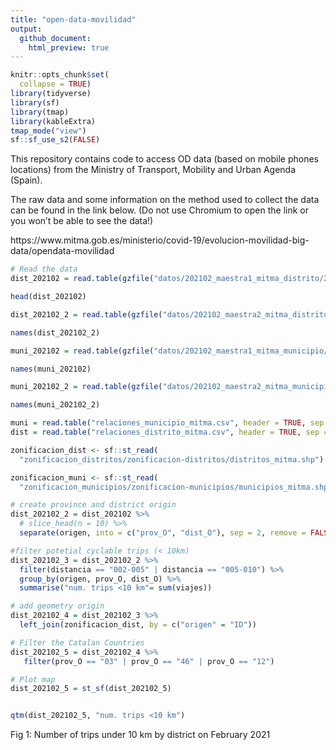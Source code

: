```yaml
---
title: "open-data-movilidad"
output: 
  github_document:
    html_preview: true
---
```


```r
knitr::opts_chunk$set(
  collapse = TRUE)
library(tidyverse)
library(sf)
library(tmap)
library(kableExtra)
tmap_mode("view")
sf::sf_use_s2(FALSE)
```


This repository contains code to access OD data (based on mobile phones locations) from the Ministry of Transport, Mobility and Urban Agenda (Spain). 

The raw data and some information on the method used to collect the data can be found in the link below. (Do not use Chromium to open the link or you won't be able to see the data!)

https://www.mitma.gob.es/ministerio/covid-19/evolucion-movilidad-big-data/opendata-movilidad 


```r
# Read the data
dist_202102 = read.table(gzfile("datos/202102_maestra1_mitma_distrito/20210201_maestra_1_mitma_distrito.txt.gz"), header = TRUE, sep = "|")

head(dist_202102)

dist_202102_2 = read.table(gzfile("datos/202102_maestra2_mitma_distrito/20210201_maestra_2_mitma_distrito.txt.gz"), header = TRUE, sep = "|")

names(dist_202102_2)

muni_202102 = read.table(gzfile("datos/202102_maestra1_mitma_municipio/20210201_maestra_1_mitma_municipio.txt.gz"), header = TRUE, sep = "|")

names(muni_202102)

muni_202102_2 = read.table(gzfile("datos/202102_maestra2_mitma_municipio/20210201_maestra_2_mitma_municipio.txt.gz"), header = TRUE, sep = "|")

names(muni_202102_2)

muni = read.table("relaciones_municipio_mitma.csv", header = TRUE, sep = "|")
dist = read.table("relaciones_distrito_mitma.csv", header = TRUE, sep = "|")

zonificacion_dist <- sf::st_read(
  "zonificacion_distritos/zonificacion-distritos/distritos_mitma.shp")

zonificacion_muni <- sf::st_read(
  "zonificacion_municipios/zonificacion-municipios/municipios_mitma.shp")


```

```r
# create province and district origin
dist_202102_2 = dist_202102 %>% 
  # slice_head(n = 10) %>%
  separate(origen, into = c("prov_O", "dist_O"), sep = 2, remove = FALSE)  

#filter potetial cyclable trips (< 10km) 
dist_202102_3 = dist_202102_2 %>% 
  filter(distancia == "002-005" | distancia == "005-010") %>% 
  group_by(origen, prov_O, dist_O) %>% 
  summarise("num. trips <10 km"= sum(viajes))

# add geometry origin
dist_202102_4 = dist_202102_3 %>% 
  left_join(zonificacion_dist, by = c("origen" = "ID"))

# Filter the Catalan Countries
dist_202102_5 = dist_202102_4 %>% 
   filter(prov_O == "03" | prov_O == "46" | prov_O == "12")

# Plot map
dist_202102_5 = st_sf(dist_202102_5)


qtm(dist_202102_5, "num. trips <10 km")
```

Fig 1: Number of trips under 10 km by district on February 2021